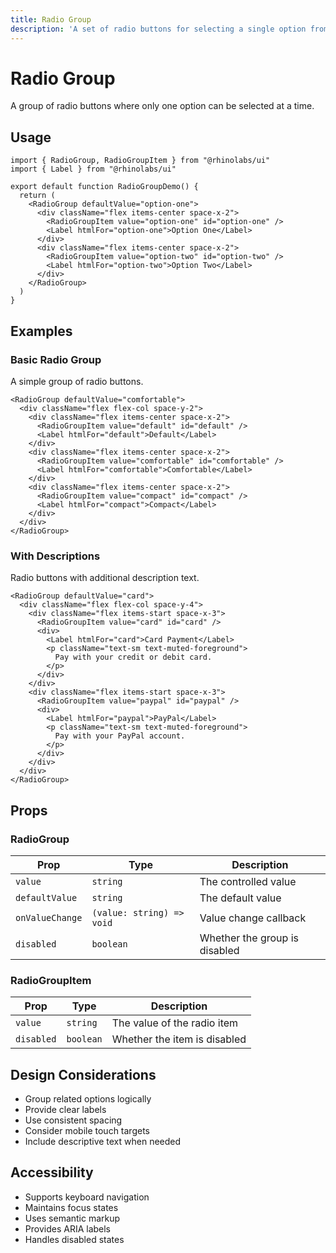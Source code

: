 ```yaml
---
title: Radio Group
description: 'A set of radio buttons for selecting a single option from a list.'
---
```



# Radio Group

A group of radio buttons where only one option can be selected at a time.

## Usage

```tsx
import { RadioGroup, RadioGroupItem } from "@rhinolabs/ui"
import { Label } from "@rhinolabs/ui"

export default function RadioGroupDemo() {
  return (
    <RadioGroup defaultValue="option-one">
      <div className="flex items-center space-x-2">
        <RadioGroupItem value="option-one" id="option-one" />
        <Label htmlFor="option-one">Option One</Label>
      </div>
      <div className="flex items-center space-x-2">
        <RadioGroupItem value="option-two" id="option-two" />
        <Label htmlFor="option-two">Option Two</Label>
      </div>
    </RadioGroup>
  )
}
```

## Examples

### Basic Radio Group

A simple group of radio buttons.

```tsx
<RadioGroup defaultValue="comfortable">
  <div className="flex flex-col space-y-2">
    <div className="flex items-center space-x-2">
      <RadioGroupItem value="default" id="default" />
      <Label htmlFor="default">Default</Label>
    </div>
    <div className="flex items-center space-x-2">
      <RadioGroupItem value="comfortable" id="comfortable" />
      <Label htmlFor="comfortable">Comfortable</Label>
    </div>
    <div className="flex items-center space-x-2">
      <RadioGroupItem value="compact" id="compact" />
      <Label htmlFor="compact">Compact</Label>
    </div>
  </div>
</RadioGroup>
```

### With Descriptions

Radio buttons with additional description text.

```tsx
<RadioGroup defaultValue="card">
  <div className="flex flex-col space-y-4">
    <div className="flex items-start space-x-3">
      <RadioGroupItem value="card" id="card" />
      <div>
        <Label htmlFor="card">Card Payment</Label>
        <p className="text-sm text-muted-foreground">
          Pay with your credit or debit card.
        </p>
      </div>
    </div>
    <div className="flex items-start space-x-3">
      <RadioGroupItem value="paypal" id="paypal" />
      <div>
        <Label htmlFor="paypal">PayPal</Label>
        <p className="text-sm text-muted-foreground">
          Pay with your PayPal account.
        </p>
      </div>
    </div>
  </div>
</RadioGroup>
```

## Props

### RadioGroup

| Prop | Type | Description |
|------|------|-------------|
| `value` | `string` | The controlled value |
| `defaultValue` | `string` | The default value |
| `onValueChange` | `(value: string) => void` | Value change callback |
| `disabled` | `boolean` | Whether the group is disabled |

### RadioGroupItem

| Prop | Type | Description |
|------|------|-------------|
| `value` | `string` | The value of the radio item |
| `disabled` | `boolean` | Whether the item is disabled |

## Design Considerations

- Group related options logically
- Provide clear labels
- Use consistent spacing
- Consider mobile touch targets
- Include descriptive text when needed

## Accessibility

- Supports keyboard navigation
- Maintains focus states
- Uses semantic markup
- Provides ARIA labels
- Handles disabled states
